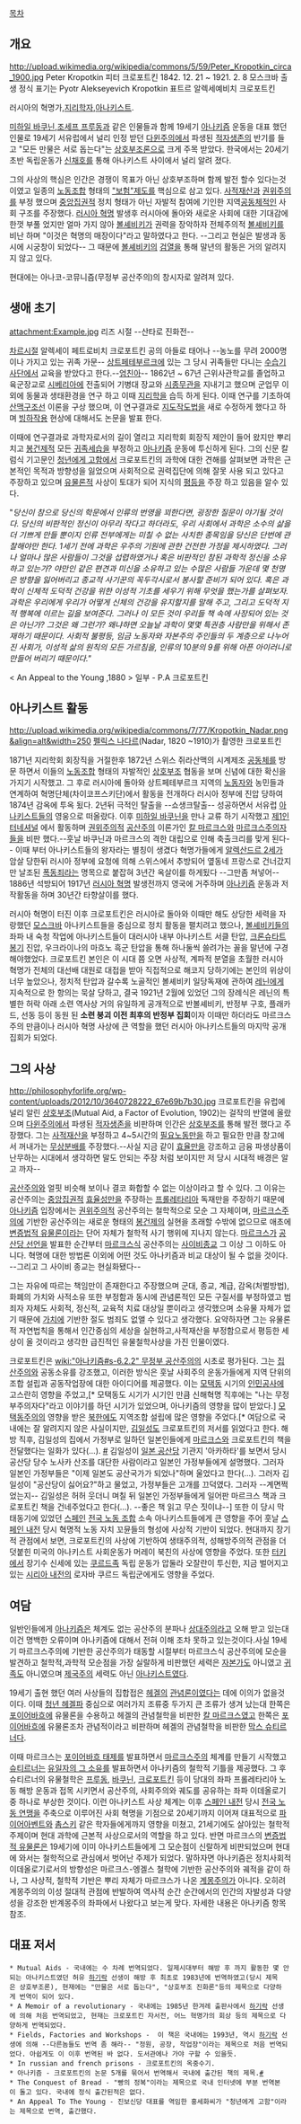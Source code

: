 [[목차]]
== 개요 ==

http://upload.wikimedia.org/wikipedia/commons/5/59/Peter_Kropotkin_circa_1900.jpg
Peter Kropotkin 피터 크로포트킨 1842. 12. 21 ~ 1921. 2. 8 모스크바 출생
정식 표기는 Pyotr Alekseyevich Kropotkin 표트르 알렉세예비치 크로포트킨

러시아의 혁명가,[[지리학]]자,[[아나키스트]].

[[미하일 바쿠닌]],[[조세프 프루동]]과 같은 인물들과 함께 19세기 [[아나키즘]] 운동을 대표 했던 인물로 19세기 서유럽에서 널리 인정 받던 [[다윈]]주의에서 파생된 [[적자생존]]의 반기를 들고 "모든 만물은 서로 돕는다"는 [[상호부조론]]으로 크게 주목 받았다. 한국에서는 20세기 초반 독립운동가 [[신채호]]를 통해 아나키스트 사이에서 널리 알려 졌다.

그의 사상의 핵심은 인간은 경쟁이 목표가 아닌 상호부조하며 함께 발전 할수 있다는것 이였고 일종의 [[노동조합]] 형태의 [["보험"]]제도를 핵심으로 삼고 있다. [[사적재산]]과 [[권위주의]]를 부정 했으며 [[중앙집권]]적 정치 형태가 아닌 자발적 참여에 기인한 지역[[공동체]]적인 사회 구조를 주장했다. [[러시아 혁명]] 발생후 러시아에 돌아와 새로운 사회에 대한 기대감에 한껏 부풀 었지만 얼마 가지 않아 [[볼셰비키]]가 권력을 장악하자 전체주의적 [[볼셰비키]]를 비난 하며 "이것은 혁명의 매장이다"라고 말하였다고 한다. --그리고 현실은 발생과 동시에 시궁창이 되었다-- 그 때문에 [[볼셰비키]]의 [[검열]]을 통해 말년의 활동은 거의 알려지지 않고 있다.

현대에는 아나코-코뮤니즘(무정부 공산주의)의 창시자로 알려져 있다.


== 생애 초기 ==
attachment:Example.jpg
리즈 시절 --산타로 진화전--

[[차르]]시절 알렉세이 페트로비치 크로포트킨 공의 아들로 태어나 --농노를 무려 2000명 이나 가지고 있는 귀족 가문-- [[상트페테부르크]]에 있는 그 당시 귀족들만 다니는 [[수습기사단]]에서 교육을 받았다고 한다.--[[엄친아]]-- 1862년 ~ 67년 근위사관학교를 졸업하고 육군장교로 [[시베리아]]에 전출되어 기병대 장교와 [[시종무관]]을 지내기고 했으며 군업무 이외에 동물과 생태환경을 연구 하고 이때 [[지리학]]을 습득 하게 된다. 이때 연구를 기초하여 [[산맥구조선]] 이론을 구상 했으며, 이 연구결과로 [[지도작도법]]을 새로 수정하게 했다고 하며 [[빙하작용]] 현상에 대해서도 논문을 발표 한다.

이때에 연구결과로 과학자로서의 길이 열리고 지리학회 회장직 제안이 들어 왔지만 뿌리치고 [[봉건제]]적 모든 [[귀족세습]]을 부정하고 [[아나키즘]] 운동에 투신하게 된다. 그의 신문 칼럼식 기고문인 [[청년에게 고함]]에서 크로포트킨의 과학에 대한 견해를 살펴보면 과학은 근본적인 목적과 방향성을 잃었으며 사회적으로 권력집단에 의해 잘못 사용 되고 있다고 주장하고 있으며 [[유물론]]적 사상이 토대가 되어 지식의 [[평등]]을 주장 하고 있음을 알수 있다. 

"''당신이 참으로 당신의 학문에서 인류의 번영을 꾀한다면, 굉장한 질문이 야기될 것이다. 당신의 비판적인 정신이 아무리 작다고 하더라도, 우리 사회에서 과학은 소수의 삶을 더 기쁘게 만들 뿐이지 인류 전부에게는 미칠 수 없는 사치한 종목임을 당신은 단번에 관찰해야만 한다.'' 
''1세기 전에 과학은 우주의 기원에 관한 건전한 가정을 제시하였다. 그러나 얼마나 많은 사람들이 그것을 섭렵하였거나 혹은 비판적인 참된 과학적 정신을 소유하고 있는가? 야만인 같은 편견과 미신을 소유하고 있는 수많은 사람들 가운데 몇 천명은 방향을 잃어버리고 종교적 사기꾼의 꼭두각시로서 봉사할 준비가 되어 있다.'' 
''혹은 과학이 신체적 도덕적 건강을 위한 이성적 기초를 세우기 위해 무엇을 했는가를 살펴보자. 과학은 우리에게 우리가 어떻게 신체의 건강을 유지할지를 말해 주고, 그리고 도덕적 지적 행복에 이르는 길을 보여준다. 그러나 이 모든 것이 우리들 책 속에 사장되어 있는 것은 아닌가? 그것은 왜 그런가? 왜냐하면 오늘날 과학이 몇몇 특권층 사람만을 위해서 존재하기 때문이다. 사회적 불평등, 임금 노동자와 자본주의 주인들의 두 계층으로 나누어진 사회가, 이성적 삶의 원칙의 모든 가르침을, 인류의 10분의 9를 위해 아픈 아이러니로 만들어 버리기 때문이다."''

< An Appeal to the Young ,1880 > 일부 - P.A 크로포트킨     


== 아나키스트 활동 ==
http://upload.wikimedia.org/wikipedia/commons/7/77/Kropotkin_Nadar.png&align=alt&width=250
[[펠릭스 나다르]](Nadar, 1820 ~1910)가 촬영한 크로포트킨

1871년 지리학회 회장직을 거절한후 1872년 스위스 쥐라산맥의 시계제조 [[공동체]]를 방문 하면서 이들의 [[노동조합]] 형태의 자발적인 [[상호부조]] 협동을 보며 신념에 대한 확신을 가지기 시작했고. 그 후로 러시아에 돌아와 상트페테부르크 지역의 [[노동자]]와 농민들과 연계하여 혁명단체(차이코프스키단)에서 활동을 전개하다 러시아 정부에 진압 당하여 1874년 감옥에 투옥 됬다. 2년뒤 극적인 탈출을 --쇼생크탈출-- 성공하면서 서유럽 [[아나키스트]]들의 영웅으로 떠올랐다. 이후 [[미하일 바쿠닌]]을 만나 교류 하기 시작했고 [[제1인터네셔널]] 에서 활동하며 [[권위주의]]적 [[공산주의]] 이론가인 [[칼 마르크스]]와 [[마르크스주의]]자들을 비판 했다.--훗날 바쿠닌과 마르크스의 격한 대립으로 인해 축출크리를 맞게 된다--
이때 부터 아나키스트들의 왕자라는 별칭이 생겼다 혁명가들에게 [[알렉산드르 2세]]가 암살 당한뒤 러시아 정부에 요청에 의해 스위스에서 추방되어 옆동네 프랑스로 건너갔지만 날조된 [[폭동]]죄라는 명목으로 붙잡혀 3년간 옥살이를 하게됬다 --그만좀 쳐넣어-- 1886년 석방되어 1917년 [[러시아 혁명]] 발생전까지 영국에 거주하며 [[아나키즘]] 운동과 저작활동을 하며 30년간 타향살이를 했다.

러시아 혁명이 터진 이후 크로포트킨은 러시아로 돌아와 이때만 해도 상당한 세력을 자랑했던 [[모스크바]] 아나키스트들을 중심으로 정치 활동을 펼치려고 했으나, [[볼셰비키]]들의 좌파 내 숙청 작업에 아나키스트들이 대러시아 내부 아나키스트 서클 탄압, [[크론슈타트 봉기]] 진압, 우크라이나의 마흐노 흑군 탄압을 통해 하나둘씩 쓸려가는 꼴을 말년에 구경해야했었다. 크로포트킨 본인은 이 시대 쯤 오면 사상적, 계파적 분열을 초월한 러시아 혁명가 전체의 대선배 대원로 대접을 받아 직접적으로 해코지 당하기에는 본인의 위상이 너무 높았으나, 정치적 탄압과 갈수록 노골적인 볼셰비키 일당독재에 관하여 [[레닌]]에게 지속적으로 한 항의는 묵살 당하고, 결국 1921년 2월에 있었던 그의 장례식은 레닌의 특별한 허락 아래 소련 역사상 거의 유일하게 공개적으로 반볼셰비키, 반정부 구호, 플래카드, 선동 등이 동원 된 '''소련 붕괴 이전 최후의 반정부 집회'''이자 이때만 하더라도 마르크스주의 만큼이나 러시아 혁명 사상에 큰 역할을 했던 러시아 아나키스트들의 마지막 공개 집회가 되었다.               

== 그의 사상 ==
http://philosophyforlife.org/wp-content/uploads/2012/10/3640728222_67e69b7b30.jpg
크로포트킨을 유럽에 널리 알린 [[상호부조]](Mutual Aid, a Factor of Evolution, 1902)는 걸작의 반열에 올랐으며 [[다윈주의]]에서 파생된 [[적자생존]]을 비판하며 인간은 [[상호부조]]를 통해 발전 했다고 주장했다. 그는 [[사적재산]]을 부정하고 4~5시간의 [[필요노동]]만을 하고 필요한 만큼 창고에서 꺼내가는 [[무상분배]]를 주장했다.--사실 지금 같이 [[효율]]만을 강조하고 금융 파생상품이 난무하는 시대에서 생각하면 말도 안되는 주장 처럼 보이지만 저 당시 시대적 배경은 알고 까자--

[[공산주의]]와 얼핏 비슷해 보이나 결코 화합할 수 없는 이상이라고 할 수 있다. 그 이유는 공산주의는 [[중앙집권]]적 [[효율]]성만을 주장하는 [[프롤레타리아]] 독재만을 주장하기 때문에 [[아나키즘]] 입장에서는 [[권위주의]]적 공산주의는 철학적으로 모순 그 자체이며, [[마르크스주의]]에 기반한 공산주의는 새로운 형태의 [[봉건제]]의 실현을 초래할 수밖에 없으므로 애초에 [[변증법적 유물론]]이라는 단어 자체가 철학적 사기 행위에 지나지 않는다. [[마르크스]]가 [[공산당 선언]]을 발표한 순간부터 [[마르크스]]식 공산주의는 [[사이비]]종교 그 이상 그 이하도 아니다. 혁명에 대한 방법론 이외에 어떤 것도 아나키즘과 비교 대상이 될 수 없을 것이다. --그리고 그 사이비 종교는 현실화됐다-- 

그는 자유에 따르는 책임만이 존재한다고 주장했으며 군대, 종교, 계급, 감옥(처벌방법), 화폐의 가치와 사적소유 또한 부정함과 동시에 관념론적인 모든 구질서를 부정하였고 범죄자 자체도 사회적, 정신적, 교육적 치료 대상일 뿐이라고 생각했으며 소유물 자체가 없기 때문에 [[가치]]에 기반한 절도 범죄도 없앨 수 있다고 생각했다. 요약하자면 그는 유물론적 자연법칙을 통해서 인간중심의 세상을 실현하고,사적재산을 부정함으로서 평등한 세상이 올 것이라고 생각한 급진적인 유물철학사상을 가진 인물이였다.  

크로포트킨은 [[wiki:"아나키즘#s-6.2.2" 무정부 공산주의]]의 시초로 평가된다. 그는 [[집산주의]]와 공동소유를 강조했고, 이러한 방식은 훗날 사회주의 운동가들에게 지역 단위의 조합 설립과 공동작업장에 대한 아이디어를 제공했다. 이는 [[모택동]] 시기의 [[인민공사]]에 고스란히 영향을 주었고,[* 모택동도 시기가 시기인 만큼 신해혁명 직후에는 "나는 무정부주의자다"라고 이야기를 하던 시기가 있었으며, 아나키즘의 영향을 많이 받았다.] [[모택동주의]]의 영향을 받은 [[북한]]에도 지역조합 설립에 많은 영향을 주었다.[* 여담으로 국내에는 잘 알려지지 않은 사실이지만, [[김일성]]도 크로포트킨의 저서를 읽었다고 한다. 해방 직후, 김일성의 집에서 가정부로 일하던 일본인들에게 [[마르크스]]와 크로포트킨의 책을 전달했다는 일화가 있다(...). [http://ja.wikipedia.org/wiki/%E9%87%91%E6%97%A5%E6%88%90#.E6.97.A5.E6.9C.AC.E4.BA.BA.E5.A5.B3.E6.80.A7.E3.81.8C.E8.A6.8B.E3.81.9F.E9.87.91.E6.97.A5.E6.88.90 #] 김일성이 [[일본 공산당]] 기관지 '아카하타'를 보면서 당시 공산당 당수 노사카 산조를 대단한 사람이라고 일본인 가정부들에게 설명했다. 그러자 일본인 가정부들은 "이제 일본도 공산국가가 되었나"하며 울었다고 한다(...). 그러자 김일성이 "공산당이 싫어요?"하고 물었고, 가정부들은 고개를 끄덕였다. 그러자 --계면쩍었는지-- 김일성은 허허 웃더니 며칠 뒤 일본인 가정부들에게 일어판 마르크스 책과 크로포트킨 책을 건네주었다고 한다(...). --좋은 책 읽고 무슨 짓이냐--] 또한 이 당시 막 태동기에 있었던 [[스페인]] [[전국 노동 조합]] 소속 아나키스트들에게 큰 영향을 주어 훗날 [[스페인 내전]] 당시 혁명적 노동 자치 꼬뮨들의 형성에 사상적 기반이 되었다. 현대까지 장기적 관점에서 보면, 크로포트킨의 사상에 기반하여 생태주의적, 성해방주의적 관점을 더 덧붙힌 미국의 아나키스트 사회운동가 머레이 북친의 사상에 영향을 주었다. 또한 [[터키]]에서 장기수 신세에 있는 [[쿠르드족]] 독립 운동가 압둘라 오잘란이 투신한, 지금 벌어지고 있는 [[시리아 내전]]의 로자바 쿠르드 독립군에게도 영향을 주었다.

== 여담 ==

일반인들에게 [[아나키즘]]은 체계도 없는 공산주의 분파나 [[상대주의]]라고 오해 받고 있는대 이건 명백한 오류이며 아나키즘에 대해서 전혀 이해 조차 못하고 있는것이다.사실 19세기 마르크스주의에 기반한 공산주의가 태동할 시절부터 마르크스식 공산주의에 모순을 발견하고 철학적,과학적 모순점을 가장 실랄하게 비판했던 세력은 [[자본가]]도 아니였고 [[귀족]]도 아니였으며 [[제국주의]] 세력도 아닌 [[아나키스트]]였다. 

19세기 출현 했던 여러 사상들의 집합접은 [[헤겔]]의 [[관념론]]이였다는 데에 이의가 없을것이다. 이때 [[청년 헤겔파]] 중심으로 여러가지 조류중 두가지 큰 조류가 생겨 났는대 한쪽은 [[포이어바흐]]에 유물론을 수용하고 헤겔의 관념철학을 비판한 [[칼 마르크스]]였고 한쪽은 [[포이어바흐]]에 유물론조차 관념적이라고 비판하며 헤겔의 관념철학을 비판한 [[막스 슈티르너]]다.

이때 마르크스는 [[포이어바흐 태제]]를 발표하면서 [[마르크스주의]] 체계를 만들기 시작했고 [[슈티르너]]는 [[유일자의 그 소유]]를 발표하면서 아나키즘의 철학적 기틀을 제공했다. 그 후 슈티르너의 유물철학은 [[프루동]], [[바쿠닌]], [[크로포트킨]] 등이 당대의 좌파 프롤레타리아 노동 해방 운동과 접목 시키면서 공산주의, 사회주의와 궤도를 공유하는 좌파 이데올로기 중 하나로 부상한 것이다. 이런 아나키스트 사상 체계는 이후 [[스페인 내전]] 당시 [[전국 노동 연맹]]을 주축으로 이루어진 사회 혁명을 기점으로 20세기까지 이어져 대표적으로 [[파이어아벤트]]와 [[촘스키]] 같은 학자들에게까지 영향을 미쳤고, 21세기에도 살아있는 철학적 주제이며 현대 과학에 근본적 사상으로서의 역할을 하고 있다. 반면 마르크스의 [[변증법적 유물론]]은 19세기에 이미 아나키스트들에게 그 모순점이 신랄하게 비판되었으며 현대에 와서는 철학적으로 관심에서 벗어난 주제가 되었다. 말하자면 아나키즘은 정치사회적 이데올로기로서의 방향성은 마르크스-엥겔스 철학에 기반한 공산주의와 궤적을 같이 하나, 그 사상적, 철학적 기반은 뿌리 자체가 마르크스가 나온 [[계몽주의]]가 아니다. 오히려 계몽주의의 이성 절대적 관점에 반발하여 역사적 순간 순간에서의 인간의 자발성과 다양성을 강조한 반계몽주의 좌파에서 나왔다고 보는게 맞다. 자세한 내용은 아나키즘 항목 참조.

                                  
== 대표 저서 ==

 * Mutual Aids - 국내에는 수 차례 번역되었다. 일제시대부터 해방 후 까지 활동한 몇 안되는 아나키스트였던 허유 [[하기락]] 선생이 해방 후 최초로 1983년에 번역하였고(당시 제목은 상호부조론), 현재에는 "만물은 서로 돕는다", "상호부조 진화론"등의 제목으로 다양하게 번역이 되어 있다.
 * A Memoir of a revolutionary - 국내에는 1985년 한겨레 출판사에서 [[하기락]] 선생에 의해 처음 번역되었고, 현재는 크로포트킨 자서전, 어느 혁명가의 회상 등의 제목으로 다양하게 번역되었다.
 * Fields, Factories and Workshops -  이 책은 국내에는 1993년, 역시 [[하기락]] 선생에 의해 --다른놈들도 번역 좀 해라-- "정원, 공장, 작업장"이라는 제목으로 처음 번역되었다. 아쉽게도 이 이후 번역된 바 없다. 도서관에나 가야 구할 수 있을듯.
 * In russian and french prisons - 크로포트킨의 옥중수기.
 * 아나키즘 - 크로포트킨의 논문 5개를 묶어서 번역해서 국내에 출간된 책의 제목.[http://book.naver.com/bookdb/book_detail.nhn?bid=6077040 #]
 * The Conquest of Bread - "빵의 정복"이라는 제목으로 국내 인터넷에 부분 번역본이 돌고 있다. 국내에 정식 출간된적은 없다.
 * An Appeal To The Young - 진보신당 대표를 역임한 홍세화씨가 "청년에게 고함"이라는 제목으로 번역, 출간했다.

